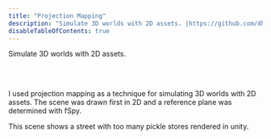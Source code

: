 ```yaml
---
title: "Projection Mapping"
description: "Simulate 3D worlds with 2D assets. |https://github.com/dharness/pickle-shop"
disableTableOfContents: true
---
```



Simulate 3D worlds with 2D assets.

<VimeoVideo vimeoId="851113003" />
<br />
<br />

I used projection mapping as a technique for simulating 3D worlds with 2D assets. The scene was drawn first in 2D and a reference plane was determined with fSpy.

This scene shows a street with too many pickle stores rendered in unity.
